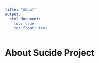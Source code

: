```yaml
---
title: "About"
output: 
  html_document:
    toc: true
    toc_float: true
---
```

# About Sucide Project